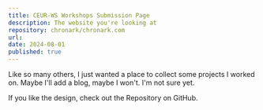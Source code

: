 ```yaml
---
title: CEUR-WS Workshops Submission Page
description: The website you're looking at
repository: chronark/chronark.com
url: 
date: 2024-08-01
published: true
---
```



Like so many others, I just wanted a place to collect some projects I worked on. Maybe I'll add a blog, maybe I won't. I'm not sure yet.

If you like the design, check out the Repository on GitHub.

